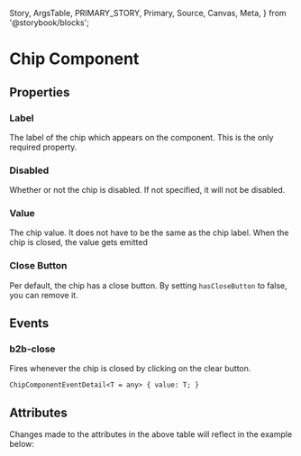   Story,
  ArgsTable,
  PRIMARY_STORY,
  Primary,
  Source,
  Canvas,
  Meta,
} from '@storybook/blocks';


<Meta of={ChipStories} />

# Chip Component

<Canvas columns={3} withSource="open" withToolbar={false}>
  <Story id="components-interaction-chip-component--story-010-default" />
</Canvas>

## Properties

### Label

The label of the chip which appears on the component. This is the only
required property.

### Disabled

Whether or not the chip is disabled. If not specified, it will not be disabled.

### Value

The chip value. It does not have to be the same as the chip label. When the chip is closed,
the value gets emitted

### Close Button

Per default, the chip has a close button. By setting `hasCloseButton` to false, you can remove it.

## Events

### b2b-close

Fires whenever the chip is closed by clicking on the clear button.

`ChipComponentEventDetail<T = any> {
  value: T;
}`

## Attributes

<ArgsTable story={PRIMARY_STORY} />
Changes made to the attributes in the above table will reflect in the example below:
<Primary />
